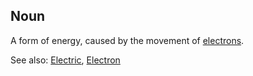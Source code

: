 ==Noun==
A form of energy, caused by the movement of [[electron]]s.


See also: [[Electric]], [[Electron]]